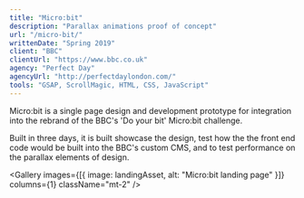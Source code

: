 ```yaml
---
title: "Micro:bit"
description: "Parallax animations proof of concept"
url: "/micro-bit/"
writtenDate: "Spring 2019"
client: "BBC"
clientUrl: "https://www.bbc.co.uk"
agency: "Perfect Day"
agencyUrl: "http://perfectdaylondon.com/"
tools: "GSAP, ScrollMagic, HTML, CSS, JavaScript"
---
```




Micro:bit is a single page design and development prototype for integration into the rebrand of the BBC's 'Do your bit' Micro:bit challenge.

Built in three days, it is built showcase the design, test how the the front end code would be built into the BBC's custom CMS, and to test performance on the parallax elements of design.

<Gallery
  images={[{ image: landingAsset, alt: "Micro:bit landing page" }]}
  columns={1}
  className="mt-2"
/>
